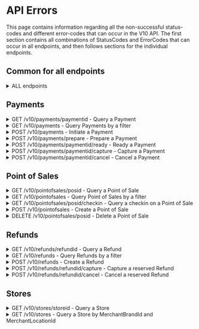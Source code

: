 # API Errors

This page contains information regarding all the non-successful status-codes and different error-codes that can occur in the V10 API. The first section contains all combinations of StatusCodes and ErrorCodes that can occur in all endpoints, and then follows sections for the individual endpoints.

## Common for all endpoints

<details className="plain-details">
  <summary>ALL endpoints</summary>
  <table>
        <tbody>
          <tr>
            <td>StatusCode</td>
            <td>ErrorCodes</td>
            <td>Description</td>
          </tr>
          <tr>
            <td>400</td>
            <td>1099 <br /> 1151<br /> 1152<br /> 1153<br /> 1155<br /> 1156<br /> 1157<br /> 1159<br /> 1160<br /> 1161<br /> 1182</td>
            <td>Unknown BadRequest error <br /> Missing x-mobilepay-merchant-vat-number header <br /> Missing x-mobilepay-client-system-name header <br /> Missing x-mobilepay-client-system-version header <br /> Duplicated x-mobilepay-merchant-vat-number header <br /> Duplicated x-mobilepay-client-system-name header <br /> Duplicated x-mobilepay-client-system-version header <br /> Invalid x-mobilepay-merchant-vat-number header <br /> Invalid x-mobilepay-client-system-name header <br /> Invalid x-mobilepay-client-system-version header <br /> Invalid merchant_vat claim in access token</td>
          </tr>
          <tr>
            <td>401</td>
            <td>-</td>
            <td>Unauthorized</td>
          </tr>
		<tr>
            <td>500</td>
            <td>2000 - 2999</td>
            <td>Internal server error - Please attach error code when communicating with MobilePay for quicker support</td>
          </tr>
        </tbody>
      </table>
</details>

## Payments

<details className="plain-details">
  <summary>GET /v10/payments/paymentid - Query a Payment</summary>
  <table>
        <tbody>
          <tr>
            <td>StatusCode</td>
            <td>ErrorCodes</td>
            <td>Description</td>
          </tr>
          <tr>
            <td>403</td>
            <td>1401<br />1411</td>
            <td>Cannot query payments created by a different integrator<br />Cannot query payments created on behalf of a different merchant</td>
          </tr>
          <tr>
            <td>404</td>
            <td>-</td>
            <td>Payment not found</td>
          </tr>
        </tbody>
      </table>
</details>






<details className="plain-details">
  <summary>GET /v10/payments - Query Payments by a filter</summary>
  <table>
        <tbody>
          <tr>
            <td>StatusCode</td>
            <td>ErrorCodes</td>
            <td>Description</td>
          </tr>
          <tr>
            <td>400</td>
            <td>1109</td>
            <td>Payment filter not specific enough</td>
          </tr>
        </tbody>
      </table>
</details>

<details className="plain-details">
  <summary>POST /v10/payments - Initiate a Payment</summary>
  <table>
        <tbody>
          <tr>
            <td>StatusCode</td>
            <td>ErrorCodes</td>
            <td>Description</td>
          </tr>
          <tr>
            <td>400</td>
            <td>1102<br />1113<br />1117<br />1162<br />1163<br />1164</td>
            <td>Invalid Amount<br />Invalid OrderId<br />Invalid MerchantPaymentLabel<br />Invalid x-mobilepay-idempotency-key header<br />Duplicated x-mobilepay-idempotency-key header<br />Missing x-mobilepay-idempotency-key header</td>
          </tr>
          <tr>
            <td>403</td>
            <td>1400</td>
            <td>Cannot initiate payments on a point of sale created by a different integrator</td>
          </tr>
		<tr>
            <td>409</td>
            <td>1000<br />1204<br />1301<br />1306</td>
            <td>Point of Sale not found <br />The store for the given point of sale is not activated. Please activate the store before starting a payment <br /> A payment is already active. Cancel it before starting a new one <br />x-mobilepay-idempotency-key header has to be unique per request unless the request is a retry of a previous request</td>
          </tr>
        </tbody>
      </table>
</details>

<details className="plain-details">
  <summary>POST /v10/payments/prepare - Prepare a Payment</summary>
  <table>
        <tbody>
          <tr>
            <td>StatusCode</td>
            <td>ErrorCodes</td>
            <td>Description</td>
          </tr>
          <tr>
            <td>400</td>
            <td>1113<br />1162<br />1163<br />1164</td>
            <td>Invalid OrderId<br />Invalid x-mobilepay-idempotency-key header<br />Duplicated x-mobilepay-idempotency-key header<br />Missing x-mobilepay-idempotency-key header</td>
          </tr>
          <tr>
            <td>403</td>
            <td>1400</td>
            <td>Cannot prepare payments on a point of sale created by a different integrator</td>
          </tr>
		<tr>
            <td>409</td>
            <td>1000<br />1204<br />1301<br />1306</td>
            <td>Point of sale not found <br /> The store for the given point of sale is not activated. Please activate the store before starting a payment <br /> A payment is already active. Cancel it before starting a new one <br />x-mobilepay-idempotency-key header has to be unique per request unless the request is a retry of a previous request</td>
          </tr>
        </tbody>
      </table>
</details>

<details className="plain-details">
  <summary>POST /v10/payments/paymentid/ready - Ready a Payment</summary>
  <table>
        <tbody>
          <tr>
            <td>StatusCode</td>
            <td>ErrorCodes</td>
            <td>Description</td>
          </tr>
          <tr>
            <td>400</td>
            <td>1102<br />1117</td>
            <td>Invalid Amount<br />Invalid MerchantPaymentLabel</td>
          </tr>
          <tr>
            <td>403</td>
            <td>1401<br />1406</td>
            <td>Cannot ready payments prepared by a different integrator<br />Cannot ready payments prepared on behalf of a different merchant</td>
          </tr>
		<tr>
            <td>404</td>
            <td>-</td>
            <td>Payment not found</td>
          </tr>
          	<tr>
            <td>409</td>
            <td>1303</td>
            <td>Payment needs to be prepared before it can be marked as ready</td>
          </tr>
        </tbody>
      </table>
</details>

<details className="plain-details">
  <summary>POST /v10/payments/paymentid/capture - Capture a Payment</summary>
  <table>
        <tbody>
          <tr>
            <td>StatusCode</td>
            <td>ErrorCodes</td>
            <td>Description</td>
          </tr>
          <tr>
            <td>400</td>
            <td>1102</td>
            <td>Invalid Amount</td>
          </tr>
          <tr>
            <td>403</td>
            <td>1401<br />1407</td>
            <td>Cannot capture payments created by a different integrator<br />Cannot capture payments created on behalf of a different merchant</td>
          </tr>
		<tr>
            <td>404</td>
            <td>-</td>
            <td>Payment not found</td>
          </tr>
          <tr>
            <td>409</td>
            <td>1304 <br /> 1305 <br /> 1307 <br /> 1308</td>
            <td>Cannot capture payment when payment is not reserved <br /> Capture Amount cannot exceed the reserved amount <br />Payment has already been captured with a different amount <br /> Partial capture not possible on this payment</td>
          </tr>
        </tbody>
      </table>
</details>

<details className="plain-details">
  <summary>POST /v10/payments/paymentid/cancel - Cancel a Payment</summary>
  <table>
        <tbody>
          <tr>
            <td>StatusCode</td>
            <td>ErrorCodes</td>
            <td>Description</td>
          </tr>
          <tr>
            <td>403</td>
            <td>1401<br />1408</td>
            <td>Cannot cancel payments created by a different integrator<br />Cannot cancel payments created on behalf of a different merchant</td>
          </tr>
          <tr>
            <td>404</td>
            <td>-</td>
            <td>Payment not found</td>
          </tr>
		<tr>
            <td>409</td>
            <td>1300</td>
            <td>The payment cannot be cancelled in the current state</td>
          </tr>
        </tbody>
      </table>
</details>

## Point of Sales

<details className="plain-details">
  <summary>GET /v10/pointofsales/posid - Query a Point of Sale</summary>
  <table>
        <tbody>
          <tr>
            <td>StatusCode</td>
            <td>ErrorCodes</td>
            <td>Description</td>
          </tr>
          <tr>
            <td>403</td>
            <td>1400<br />1410</td>
            <td>Cannot query point of sales created by a different integrator<br />Cannot query point of sales created on behalf of a different merchant</td>
          </tr>
          <tr>
            <td>404</td>
            <td>-</td>
            <td>Point of sale not found</td>
          </tr>
        </tbody>
      </table>
</details>

<details className="plain-details">
  <summary>GET /v10/pointofsales - Query Point of Sales by a filter</summary>
  <table>
        <tbody>
          <tr>
            <td>StatusCode</td>
            <td>ErrorCodes</td>
            <td>Description</td>
          </tr>
          <tr>
            <td>400</td>
            <td>1121</td>
            <td>Point of sale filter not specific enough</td>
          </tr>
        </tbody>
      </table>
</details>

<details className="plain-details">
  <summary>GET /v10/pointofsales/posid/checkin - Query a checkin on a Point of Sale</summary>
  <table>
        <tbody>
          <tr>
            <td>StatusCode</td>
            <td>ErrorCodes</td>
            <td>Description</td>
          </tr>
          <tr>
            <td>403</td>
            <td>1400</td>
            <td>Cannot query checkin on a point of sale created by a different integrator</td>
          </tr>
          <tr>
            <td>404</td>
            <td>-</td>
            <td>Point of sale not found</td>
          </tr>
        </tbody>
      </table>
</details>

<details className="plain-details">
  <summary>POST /v10/pointofsales - Create a Point of Sale</summary>
  <table>
        <tbody>
          <tr>
            <td>StatusCode</td>
            <td>ErrorCodes</td>
            <td>Description</td>
          </tr>
          <tr>
            <td>400</td>
            <td>1100<br />1111<br />1112<br />1116<br />1118<br />1162<br />1163<br />1164</td>
            <td>Invalid BeaconId <br />Invalid MerchantPosId <br />Invalid PosName <br />Invalid CallbackAlias <br />Invalid CalibrationType <br />Invalid x-mobilepay-idempotency-key header<br />Duplicated x-mobilepay-idempotency-key header<br />Missing x-mobilepay-idempotency-key header</td>
          </tr>
          <tr>
            <td>403</td>
            <td>1403</td>
            <td>Cannot create point of sale on store that does not belong to the merchant</td>
          </tr>
		<tr>
            <td>409</td>
            <td>1002<br />1200<br />1202<br />1306</td>
            <td>Store not found <br /> A point of sale with that MerchantPosId already exist <br /> A point of sale with that BeaconId already exist <br /> x-mobilepay-idempotency-key header has to be unique per request unless the request is a retry of a previous request</td>
          </tr>
        </tbody>
      </table>
</details>

<details className="plain-details">
  <summary>DELETE /v10/pointofsales/posid - Delete a Point of Sale</summary>
  <table>
        <tbody>
          <tr>
            <td>StatusCode</td>
            <td>ErrorCodes</td>
            <td>Description</td>
          </tr>
          <tr>
            <td>403</td>
            <td>1400<br />1409</td>
            <td>Cannot delete point of sales created by a different integrator<br />Cannot delete point of sales created on behalf of a different merchant</td>
          </tr>
          <tr>
            <td>404</td>
            <td>-</td>
            <td>Point of sale not found</td>
          </tr>
        </tbody>
      </table>
</details>

## Refunds

<details className="plain-details">
  <summary>GET /v10/refunds/refundid - Query a Refund</summary>
  <table>
        <tbody>
          <tr>
            <td>StatusCode</td>
            <td>ErrorCodes</td>
            <td>Description</td>
          </tr>
          <tr>
            <td>403</td>
            <td>1402</td>
            <td>Cannot query refunds created by a different integrator</td>
          </tr>
          <tr>
            <td>404</td>
            <td>-</td>
            <td>Refund not found</td>
          </tr>
        </tbody>
      </table>
</details>

<details className="plain-details">
  <summary>GET /v10/refunds - Query Refunds by a filter</summary>
  <table>
        <tbody>
          <tr>
            <td>StatusCode</td>
            <td>ErrorCodes</td>
            <td>Description</td>
          </tr>
          <tr>
            <td>400</td>
            <td>1110</td>
            <td>Refund filter not specific enough</td>
          </tr>
        </tbody>
      </table>
</details>

<details className="plain-details">
  <summary>POST /v10/refunds - Create a Refund</summary>
  <table>
        <tbody>
          <tr>
            <td>StatusCode</td>
            <td>ErrorCodes</td>
            <td>Description</td>
          </tr>
          <tr>
            <td>400</td>
            <td>1102<br />1114<br />1162<br />1163<br />1164</td>
            <td>Invalid Amount<br />Invalid RefundOrderId <br /> Invalid x-mobilepay-idempotency-key header <br /> Duplicated x-mobilepay-idempotency-key header <br /> Missing x-mobilepay-idempotency-key header</td>
          </tr>
          <tr>
            <td>403</td>
            <td>1401</td>
            <td>Cannot refund payments created by a different integrator</td>
          </tr>
		<tr>
            <td>409</td>
            <td>1001<br />1306<br /> <br /> 1354<br />1365 <br />1366 <br />1367 <br />1368</td>
            <td>Payment not found <br /> x-mobilepay-idempotency-key header has to be unique per request unless the request is a retry of a previous request <br /> Refund of payment not possible when payment is not captured <br /> Refund CurrencyCode is different than payment CurrencyCode <br /> Payment is too old <br /> Refund Amount is too high <br /> Cannot refund Amount as it exceeds the available balance on the store</td>
          </tr>
        </tbody>
      </table>
</details>

<details className="plain-details">
  <summary>POST /v10/refunds/refundid/capture - Capture a reserved Refund</summary>
  <table>
        <tbody>
          <tr>
            <td>StatusCode</td>
            <td>ErrorCodes</td>
            <td>Description</td>
          </tr>
          <tr>
            <td>403</td>
            <td>1402</td>
            <td>Cannot capture refunds created by a different integrator</td>
          </tr>
          <tr>
            <td>404</td>
            <td>1004</td>
            <td>Refund not found</td>
          </tr>
		<tr>
            <td>409</td>
            <td>1351</td>
            <td>Cannot capture refund when refund is not reserved</td>
          </tr>
        </tbody>
      </table>
</details>

<details className="plain-details">
  <summary>POST /v10/refunds/refundid/cancel - Cancel a reserved Refund</summary>
  <table>
        <tbody>
          <tr>
            <td>StatusCode</td>
            <td>ErrorCodes</td>
            <td>Description</td>
          </tr>
          <tr>
            <td>403</td>
            <td>1402</td>
            <td>Cannot cancel refunds created by a different integrator</td>
          </tr>
          <tr>
            <td>404</td>
            <td>-</td>
            <td>Refund not found</td>
          </tr>
		<tr>
            <td>409</td>
            <td>1352</td>
            <td>The refund cannot be cancelled in the current state</td>
          </tr>
        </tbody>
      </table>
</details>

## Stores

<details className="plain-details">
  <summary>GET /v10/stores/storeid - Query a Store</summary>
  <table>
        <tbody>
          <tr>
            <td>StatusCode</td>
            <td>ErrorCodes</td>
            <td>Description</td>
          </tr>
          <tr>
            <td>404</td>
            <td>-</td>
            <td>Store not found</td>
          </tr>
        </tbody>
      </table>
</details>

<details className="plain-details">
  <summary>GET /v10/stores - Query a Store by MerchantBrandId and MerchantLocationId</summary>
  <table>
        <tbody>
          <tr>
            <td>StatusCode</td>
            <td>ErrorCodes</td>
            <td>Description</td>
          </tr>
          <tr>
            <td>400</td>
            <td>1122<br />1119<br /> 1120</td>
            <td>Store filter not specific enough <br /> Invalid MerchantBrandId<br /> Invalid MerchantLocationId</td>
          </tr>
          <tr>
            <td></td>
            <td></td>
            <td></td>
          </tr>
		<tr>
            <td></td>
            <td></td>
            <td></td>
          </tr>
        </tbody>
      </table>
</details>
